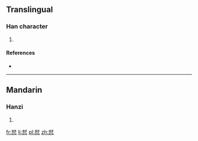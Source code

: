==Translingual==

===Han character===
{{Han char|rn=61|rad=心|as=06|sn=10|four=|canj=女木心 (VDP)}}

# {{defn|Han|sort=心06}}

====References====
* {{Han ref|kx=0384.060|dkj=10550|dj=0714.240|hdz=42293.100|uh=604F|ud=24655}}

----

==Mandarin==

===Hanzi===
{{cmn-hanzi|pin=[[hǎo]] ([[hao3]])|wg=hao<sup>3</sup>}}

# {{defn|lang=cmn|sort=心06}}

[[fr:恏]]
[[li:恏]]
[[pl:恏]]
[[zh:恏]]